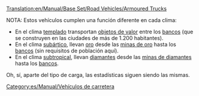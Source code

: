 [[Translation:en/Manual/Base Set/Road Vehicles/Armoured Trucks]]

NOTA: Estos vehículos cumplen una función diferente en cada clima:
*En el clima [[es/Manual/Clima|templado]] transportan [[es/Manual/Base Set/Cargos/Objetos de valor|objetos de valor]] entre los [[es/Manual/Base Set/Industries/Banco|bancos]] (que se construyen en las ciudades de más de 1.200 habitantes).
*En el clima [[es/Manual/Clima|subártico]], llevan [[es/Manual/Base Set/Cargos/Oro|oro]] desde las [[es/Manual/Base Set/Industries/Mina de oro|minas de oro]] hasta los [[es/Manual/Base Set/Industries/Banco|bancos]] (sin requisitos de población aquí).
*En el clima [[es/Manual/Clima|subtropical]], llevan [[es/Manual/Base Set/Cargos/Diamantes|diamantes]] desde las [[es/Manual/Base Set/Industries/Mina de diamantes|minas de diamantes]] hasta los [[es/Manual/Base Set/Industries/Banco|bancos]].
Oh, sí, aparte del tipo de carga, las estadísticas siguen siendo las mismas.

{{es/Manual/Base Set/Road Vehicles/Vehículo de carretera|nombre    = Furgón Blindado Balogh
  |imagen    = en/Manual/Base Set/Road Vehicles/Balogh Armoured Truck.png
  |precio    = 11.890 € (5.945 £)
  |velocidad = 48 km/h (30 mph)
  |coste     = 842 € (421 £)
  |diseño    = 1936
  |duración  = 15
  |capacidad = 12 bolsas de objetos de valor/oro/diamantes
}}
{{es/Manual/Base Set/Road Vehicles/Vehículo de carretera|nombre    = Furgón Blindado Uhl
  |imagen    = en/Manual/Base Set/Road Vehicles/Uhl Armoured Truck.png
  |precio    = 13.940 € (6.970 £)
  |velocidad = 88 km/h (55 mph)
  |coste     = 1.574 € (787 £)
  |diseño    = 1981 (subártico 1982)
  |duración  = 15
  |capacidad = 15 bolsas de objetos de valor/oro/diamantes
}}
{{es/Manual/Base Set/Road Vehicles/Vehículo de carretera|nombre    = Furgón Blindado Foster
  |imagen    = en/Manual/Base Set/Road Vehicles/Foster Armoured Truck.png
  |precio    = 14.760 € (7.380 £)
  |velocidad = 112 km/h (70 mph)
  |coste     = 2.250 € (1.125 £)
  |diseño    = 2012 (subtropical 2013)
  |duración  = 15
  |capacidad = 16 bolsas de objetos de valor/oro/diamantes
}}


[[Category:es/Manual/Vehículos de carretera]]